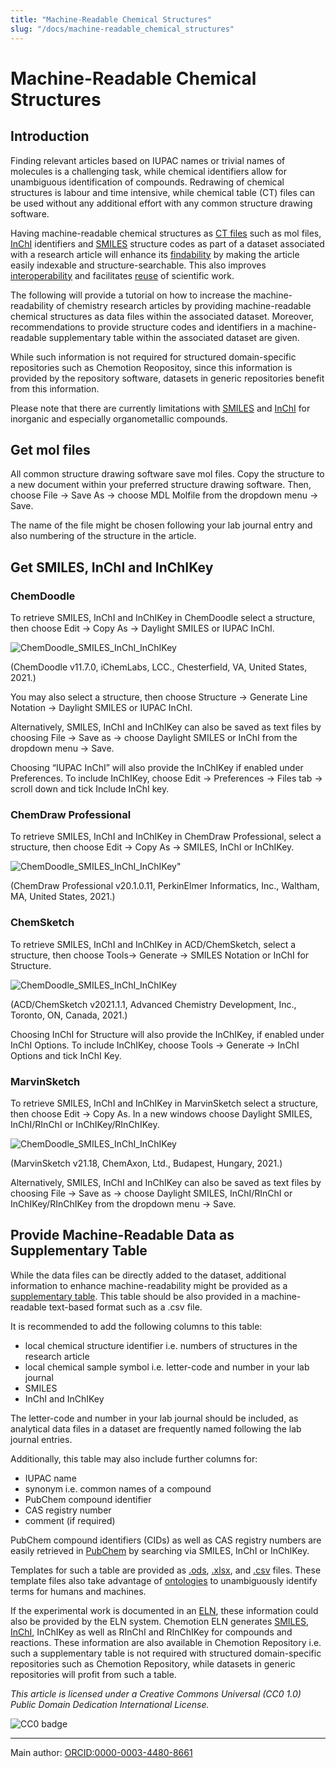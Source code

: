 ```yaml
---
title: "Machine-Readable Chemical Structures"
slug: "/docs/machine-readable_chemical_structures"
---
```

 # Machine-Readable Chemical Structures



## Introduction

Finding relevant articles based on IUPAC names or trivial names of molecules is a challenging task, while chemical identifiers allow for unambiguous identification of compounds. Redrawing of chemical structures is labour and time intensive, while chemical table (CT) files can be used without any additional effort with any common structure drawing software. 

Having machine-readable chemical structures as [CT files](/docs/topics/ct_files) such as mol files, [InChI](/docs/topics/inchi) identifiers and [SMILES](/docs/topics/smiles) structure codes as part of a dataset associated with a research article will enhance its [findability](/docs/topics/fair) by making the article easily indexable and structure-searchable. This also improves [interoperability](/docs/topics/fair) and facilitates [reuse](/docs/topics/fair) of scientific work.

The following will provide a tutorial on how to increase the machine-readability of chemistry research articles by providing machine-readable chemical structures as data files within the associated dataset. Moreover, recommendations to provide structure codes and identifiers in a machine-readable supplementary table within the associated dataset are given. 

While such information is not required for structured domain-specific repositories such as Chemotion Reopositoy, since this information is provided by the repository software, datasets in generic repositories benefit from this information. 

Please note that there are currently limitations with [SMILES](/docs/topics/smiles) and [InChI](/docs/topics/inchi) for inorganic and especially organometallic compounds. 

## Get mol files

All common structure drawing software save mol files. Copy the structure to a new document within your preferred structure drawing software. Then, choose File -> Save As -> choose MDL Molfile from the dropdown menu -> Save.

The name of the file might be chosen following your lab journal entry and also numbering of the structure in the article.

## Get SMILES, InChI and InChIKey

### ChemDoodle

To retrieve SMILES, InChI and InChIKey in ChemDoodle select a structure, then choose Edit -> Copy As -> Daylight SMILES or IUPAC InChI. 

![ChemDoodle_SMILES_InChI_InChIKey](/img/topics/Screenshots_ChemDoodle_SMILES_InChI_InChIKey.png)

(ChemDoodle v11.7.0, iChemLabs, LCC., Chesterfield, VA, United States, 2021.)

You may also select a structure, then choose Structure -> Generate Line Notation -> Daylight SMILES or IUPAC InChI.

Alternatively, SMILES, InChI and InChIKey can also be saved as text files by choosing File -> Save as -> choose Daylight SMILES or InChI from the dropdown menu -> Save.

Choosing “IUPAC InChI” will also provide the InChIKey if enabled under Preferences. To include InChIKey, choose Edit -> Preferences -> Files tab -> scroll down and tick Include InChI key. 

### ChemDraw Professional

To retrieve SMILES, InChI and InChIKey in ChemDraw Professional, select a structure, then choose Edit -> Copy As -> SMILES, InChI or InChIKey.

![ChemDoodle_SMILES_InChI_InChIKey](/img/topics/Screenshots_ChemDraw_SMILES_InChI_InChIKey.png)"

(ChemDraw Professional v20.1.0.11, PerkinElmer Informatics, Inc., Waltham, MA, United States, 2021.)

### ChemSketch

To retrieve SMILES, InChI and InChIKey in ACD/ChemSketch, select a structure, then choose Tools-> Generate -> SMILES Notation or InChI for Structure.

![ChemDoodle_SMILES_InChI_InChIKey](/img/topics/Screenshots_ChemSketch_SMILES_InChI_InChIKey.png)

(ACD/ChemSketch v2021.1.1, Advanced Chemistry Development, Inc., Toronto, ON, Canada, 2021.) 

Choosing InChI for Structure will also provide the InChIKey, if enabled under InChI Options. To include InChIKey, choose Tools -> Generate -> InChI Options and tick InChI Key. 

### MarvinSketch

To retrieve SMILES, InChI and InChIKey in MarvinSketch select a structure, then choose Edit -> Copy As. In a new windows choose Daylight SMILES, InChI/RInChI or InChIKey/RInChIKey.

![ChemDoodle_SMILES_InChI_InChIKey](/img/topics/Screenshots_MarvinSketch_SMILES_InChI_InChIKey.png)

(MarvinSketch v21.18, ChemAxon, Ltd., Budapest, Hungary, 2021.)

Alternatively, SMILES, InChI and InChIKey can also be saved as text files by choosing File -> Save as -> choose Daylight SMILES, InChI/RInChI or InChIKey/RInChIKey from the dropdown menu -> Save.

## Provide Machine-Readable Data as Supplementary Table

While the data files can be directly added to the dataset, additional information to enhance machine-readability might be provided as a [supplementary table](https://doi.org/10.1186/s13321-021-00520-4). This table should be also provided in a machine-readable text-based format such as a .csv file.

It is recommended to add the following columns to this table:
- local chemical structure identifier i.e. numbers of structures in the research article
- local chemical sample symbol i.e. letter-code and number in your lab journal
- SMILES
- InChI and InChIKey

The letter-code and number in your lab journal should be included, as analytical data files in a dataset are frequently named following the lab journal entries.

Additionally, this table may also include further columns for:
- IUPAC name
- synonym i.e. common names of a compound
- PubChem compound identifier
- CAS registry number
- comment (if required)

PubChem compound identifiers (CIDs) as well as CAS registry numbers are easily retrieved in [PubChem](https://pubchem.ncbi.nlm.nih.gov/) by searching via SMILES, InChI or InChIKey. 

Templates for such a table are provided as [.ods](pathname://../../../assets/Supplementary_table_template.ods), [.xlsx](pathname://../../../assets/Supplementary_table_template.xlsx), and [.csv](pathname://../../../assets/Supplementary_table_template.csv) files. These template files also take advantage of [ontologies](/docs/topics/ontology) to unambiguously identify terms for humans and machines. 

If the experimental work is documented in an [ELN](/docs/topics/eln), these information could also be provided by the ELN system. Chemotion ELN generates [SMILES](/docs/topics/smiles), [InChI](/docs/topics/inchi), InChIKey as well as RInChI and RInChIKey for compounds and reactions. These information are also available in Chemotion Repository i.e. such a supplementary table is not required with structured domain-specific repositories such as Chemotion Repository, while datasets in generic repositories will profit from such a table.

*This article is licensed under a Creative Commons Universal (CC0 1.0) Public Domain Dedication International License.* 

![CC0 badge](https://licensebuttons.net/l/zero/1.0/88x31.png)

----
Main author: [ORCID:0000-0003-4480-8661](https://orcid.org/0000-0003-4480-8661)